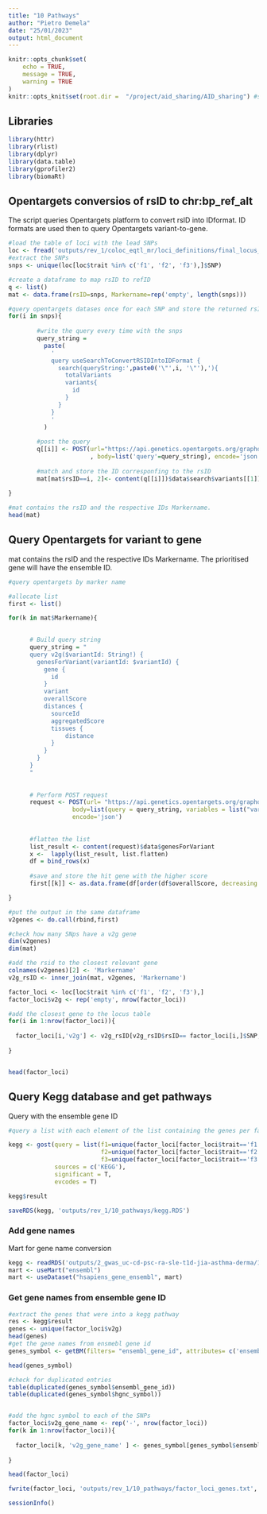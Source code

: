 ```yaml
---
title: "10 Pathways"
author: "Pietro Demela"
date: "25/01/2023"
output: html_document
---
```


```r
knitr::opts_chunk$set(
	echo = TRUE,
	message = TRUE,
	warning = TRUE
)
knitr::opts_knit$set(root.dir =  "/project/aid_sharing/AID_sharing") #set up the project directory
```


## Libraries

```r
library(httr)
library(rlist)
library(dplyr)
library(data.table)
library(gprofiler2)
library(biomaRt)
```

## Opentargets conversios of rsID to chr:bp_ref_alt 

The script queries Opentargets platform to convert rsID into IDformat. ID formats are used then to query Opentargets variant-to-gene.

```r
#load the table of loci with the lead SNPs
loc <- fread('outputs/rev_1/coloc_eqtl_mr/loci_definitions/final_locus_table.tsv', data.table = F)
#extract the SNPs
snps <- unique(loc[loc$trait %in% c('f1', 'f2', 'f3'),]$SNP)

#create a dataframe to map rsID to refID
q <- list()
mat <- data.frame(rsID=snps, Markername=rep('empty', length(snps)))

#query opentargets datases once for each SNP and store the returned rsID
for(i in snps){ 
  
        #write the query every time with the snps
        query_string = 
          paste(
            '
            query useSearchToConvertRSIDIntoIDFormat {
              search(queryString:',paste0('\"',i, '\"'),'){
                totalVariants
                variants{
                  id
                }
              }
            }
            '
          )
        
        #post the query 
        q[[i]] <- POST(url="https://api.genetics.opentargets.org/graphql"
                       , body=list('query'=query_string), encode='json')
        
        #match and store the ID corresponfing to the rsID
        mat[mat$rsID==i, 2]<- content(q[[i]])$data$search$variants[[1]]$id
  
}

#mat contains the rsID and the respective IDs Markername.
head(mat)
```

## Query Opentargets for variant to gene

mat contains the rsID and the respective IDs Markername. The prioritised gene will have the ensemble ID.

```r
#query opentargets by marker name

#allocate list
first <- list()

for(k in mat$Markername){

     
      # Build query string
      query_string = "
      query v2g($variantId: String!) {
        genesForVariant(variantId: $variantId) {
          gene {
            id
          }
          variant
          overallScore
          distances {
            sourceId
            aggregatedScore
            tissues {
            	distance
            }
          }
        }
      }
      "
      
    
      # Perform POST request
      request <- POST(url= "https://api.genetics.opentargets.org/graphql", 
                  body=list(query = query_string, variables = list("variantId" = k)),
                  encode='json')
     
      
      #flatten the list
      list_result <- content(request)$data$genesForVariant
      x <-  lapply(list_result, list.flatten)
      df = bind_rows(x)
      
      #save and store the hit gene with the higher score
      first[[k]] <- as.data.frame(df[order(df$overallScore, decreasing = T),][1, c('gene.id', 'variant' ,'overallScore')])

}

#put the output in the same dataframe
v2genes <- do.call(rbind,first)

#check how many SNps have a v2g gene
dim(v2genes)
dim(mat)

#add the rsid to the closest relevant gene
colnames(v2genes)[2] <- 'Markername'
v2g_rsID <- inner_join(mat, v2genes, 'Markername')

factor_loci <- loc[loc$trait %in% c('f1', 'f2', 'f3'),]
factor_loci$v2g <- rep('empty', nrow(factor_loci))

#add the closest gene to the locus table
for(i in 1:nrow(factor_loci)){
  
  factor_loci[i,'v2g'] <- v2g_rsID[v2g_rsID$rsID== factor_loci[i,]$SNP,]$gene.id 
  
}


head(factor_loci)

```


## Query Kegg database and get pathways

Query with the ensemble gene ID

```r
#query a list with each element of the list containing the genes per factor.

kegg <- gost(query = list(f1=unique(factor_loci[factor_loci$trait=='f1',]$v2g), 
                          f2=unique(factor_loci[factor_loci$trait=='f2',]$v2g), 
                          f3=unique(factor_loci[factor_loci$trait=='f3',]$v2g)),
             sources = c('KEGG'), 
             significant = T, 
             evcodes = T)

kegg$result

saveRDS(kegg, 'outputs/rev_1/10_pathways/kegg.RDS')

```

### Add gene names
Mart for gene name conversion
```r
kegg <- readRDS('outputs/2_gwas_uc-cd-psc-ra-sle-t1d-jia-asthma-derma/10_genes_and_pathways/kegg_pathway_analysis.RDS')
mart <- useMart("ensembl")
mart <- useDataset("hsapiens_gene_ensembl", mart)
```

### Get gene names from ensemble gene ID

```r
#extract the genes that were into a kegg pathway
res <- kegg$result
genes <- unique(factor_loci$v2g)
head(genes)
#get the gene names from ensmebl gene id 
genes_symbol <- getBM(filters= "ensembl_gene_id", attributes= c('ensembl_gene_id', 'hgnc_symbol'),values=  genes,mart=mart )

head(genes_symbol)

#check for duplicated entries
table(duplicated(genes_symbol$ensembl_gene_id))
table(duplicated(genes_symbol$hgnc_symbol))


#add the hgnc symbol to each of the SNPs
factor_loci$v2g_gene_name <- rep('-', nrow(factor_loci))
for(k in 1:nrow(factor_loci)){
  
  factor_loci[k, 'v2g_gene_name' ] <- genes_symbol[genes_symbol$ensembl_gene_id==factor_loci[k, 'v2g' ],'hgnc_symbol']
  
}

head(factor_loci)

fwrite(factor_loci, 'outputs/rev_1/10_pathways/factor_loci_genes.txt', quote = F, sep='\t', col.names = T)
```

```r
sessionInfo()
```
































